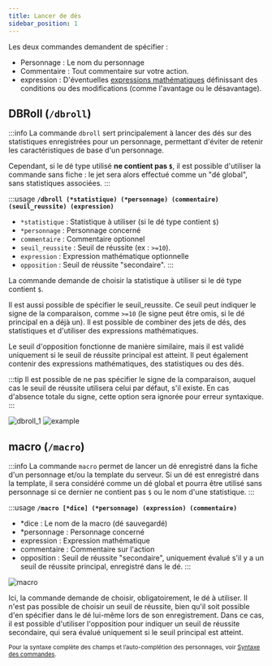 ```yaml
---
title: Lancer de dés
sidebar_position: 1
---
```




Les deux commandes demandent de spécifier :
- <CL>Personnage</CL> : Le nom du personnage
- <CL>Commentaire</CL> : Tout commentaire sur votre action.
- <CL>expression</CL> : D'éventuelles [expressions mathématiques](../../introduction/expression.mdx) définissant des conditions ou des modifications (comme l'avantage ou le désavantage).

## DBRoll (`/dbroll`)

:::info
La commande `dbroll` sert principalement à lancer des dés sur des statistiques enregistrées pour un personnage, permettant d'éviter de retenir les caractéristiques de base d'un personnage.

Cependant, si le dé type utilisé **ne contient pas `$`**, il est possible d'utiliser la commande sans fiche : le jet sera alors effectué comme un "dé global", sans statistiques associées.
:::

:::usage
**`/dbroll (*statistique) (*personnage) (commentaire) (seuil_reussite) (expression)`**
- `*statistique` : Statistique à utiliser (si le dé type contient `$`)
- `*personnage` : Personnage concerné
- `commentaire` : Commentaire optionnel
- `seuil_reussite` : Seuil de réussite (ex : `>=10`).
- `expression` : Expression mathématique optionnelle
- `opposition` : Seuil de réussite "secondaire".
:::

La commande demande de choisir la statistique à utiliser si le dé type contient `$`.

Il est aussi possible de spécifier le <CL>seuil_reussite</CL>. Ce seuil peut indiquer le signe de la comparaison, comme `>=10` (le signe peut être omis, si le dé principal en a déjà un). Il est possible de combiner des jets de dés, des statistiques et d'utiliser des expressions mathématiques.

Le seuil d'<CL>opposition</CL> fonctionne de manière similaire, mais il est validé uniquement si le seuil de réussite principal est atteint. Il peut également contenir des expressions mathématiques, des statistiques ou des dés.

:::tip
Il est possible de ne pas spécifier le signe de la comparaison, auquel cas le seuil de réussite utilisera celui par défaut, s'il existe.
En cas d'absence totale du signe, cette option sera ignorée pour erreur syntaxique.
:::

![dbroll_1](../../assets/rolls/db/dbroll_autocomplete.png)
![example](../../assets/rolls/db/example.png)

## macro (`/macro`)

:::info
La commande `macro` permet de lancer un dé enregistré dans la fiche d'un personnage et/ou la template du serveur.
Si un dé est enregistré dans la template, il sera considéré comme un dé global et pourra être utilisé sans personnage si ce dernier ne contient pas `$` ou le nom d'une statistique.
:::

:::usage
**`/macro [*dice] (*personnage) (expression) (commentaire)`**
- <CL>*dice</CL> : Le nom de la macro (dé sauvegardé)
- <CL>*personnage</CL> : Personnage concerné
- <CL>expression</CL> : Expression mathématique
- <CL>commentaire</CL> : Commentaire sur l'action
- <CL>opposition</CL> : Seuil de réussite "secondaire", uniquement évalué s'il y a un seuil de réussite principal, enregistré dans le dé.
:::

![macro](../../assets/rolls/db/macro_example.png)

Ici, la commande demande de choisir, obligatoirement, le dé à utiliser. Il n'est pas possible de choisir un seuil de réussite, bien qu'il soit possible d'en spécifier dans le dé lui-même lors de son enregistrement. Dans ce cas, il est possible d'utiliser l'<CL>opposition</CL> pour indiquer un seuil de réussite secondaire, qui sera évalué uniquement si le seuil principal est atteint.

<small>Pour la syntaxe complète des champs et l’auto-complétion des personnages, voir [Syntaxe des commandes](../../introduction/format.mdx).</small>